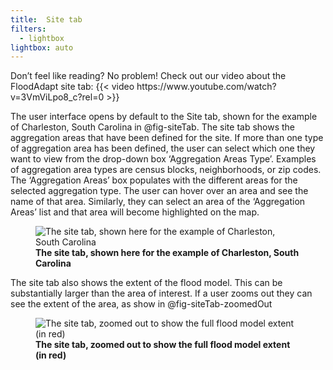 ```yaml
---
title: 	Site tab
filters:
  - lightbox
lightbox: auto
---
```


Don't feel like reading? No problem! Check out our video about the FloodAdapt site tab:
{{< video https://www.youtube.com/watch?v=3VmViLpo8_c?rel=0 >}}

The user interface opens by default to the Site tab, shown for the example of Charleston, South Carolina in @fig-siteTab. The site tab shows the aggregation areas that have been defined for the site. If more than one type of aggregation area has been defined, the user can select which one they want to view from the drop-down box 'Aggregation Areas Type'. Examples of aggregation area types are census blocks, neighborhoods, or zip codes. The 'Aggregation Areas' box populates with the different areas for the selected aggregation type. The user can hover over an area and see the name of that area. Similarly, they can select an area of the 'Aggregation Areas' list and that area will become highlighted on the map.


![**The site tab, shown here for the example of Charleston, South Carolina**](../_static/images/Tab_site.png){#fig-siteTab}

The site tab also shows the extent of the flood model. This can be substantially larger than the area of interest. If a user zooms out they can see the extent of the area, as show in @fig-siteTab-zoomedOut

![**The site tab, zoomed out to show the full flood model extent (in red)**](../_static/images/Tab_site_fullModelExtent.png){#fig-siteTab-zoomedOut}
